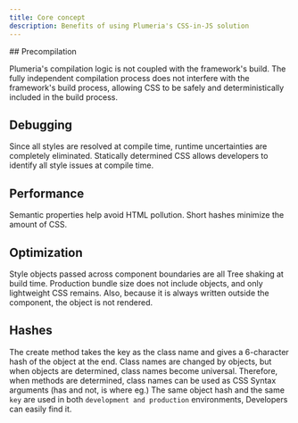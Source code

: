 ```yaml
---
title: Core concept
description: Benefits of using Plumeria's CSS-in-JS solution
---
```


<Steps>
<Step>
## Precompilation

Plumeria's compilation logic is not coupled with the framework's build.
The fully independent compilation process does not interfere with the framework's build process, allowing CSS to be safely and deterministically
included in the build process.
</Step>
<Step>
## Debugging

Since all styles are resolved at compile time, runtime uncertainties are completely eliminated.
Statically determined CSS allows developers to identify all style issues at compile time.
</Step>
<Step>
## Performance

Semantic properties help avoid HTML pollution.
Short hashes minimize the amount of CSS.
</Step>
<Step>
## Optimization

Style objects passed across component boundaries are all Tree shaking at build time.
Production bundle size does not include objects, and only lightweight CSS remains.
Also, because it is always written outside the component, the object is not rendered.
</Step>
<Step>
## Hashes

The create method takes the key as the class name and gives a 6-character hash of the object at the end.
Class names are changed by objects, but when objects are determined, class names become universal.
Therefore, when methods are determined, class names can be used as CSS Syntax arguments (has and not, is where eg.)
The same object hash and the same `key` are used in both `development and production` environments,
Developers can easily find it.
</Step>
</Steps>